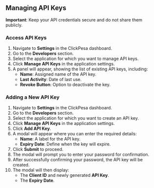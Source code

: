 ## Managing API Keys

<Warning> **Important**: Keep your API credentials secure and do not share them publicly.</Warning>

### Access API Keys
1. Navigate to **Settings** in the ClickPesa dashboard.
2. Go to the **Developers** section.
3. Select the application for which you want to manage API keys.
4. Click **Manage API Keys** in the application settings.
5. A panel will appear, showing the list of existing API keys, including:
   - **Name**: Assigned name of the API key.
   - **Last Activity**: Date of last use.
   - **Revoke Button**: Option to deactivate the key.

### Adding a New API Key
1. Navigate to **Settings** in the ClickPesa dashboard.
2. Go to the **Developers** section.
3. Select the application for which you want to create an API key.
4. Click **Manage API Keys** in the application settings.
5. Click **Add API Key**.
6. A modal will appear where you can enter the required details:
   - **Name**: A label for the API key.
   - **Expiry Date**: Define when the key will expire.
7. Click **Submit** to proceed.
8. The modal will prompt you to enter your password for confirmation.
9. After successfully confirming your password, the API key will be created.
10. The modal will then display:
    - The **Client ID** and newly generated **API Key**.
    - The **Expiry Date**.

